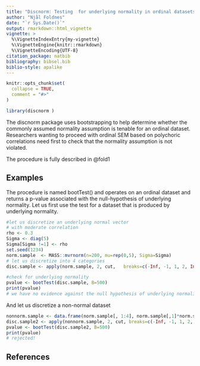 ```yaml
---
title: "Discnorm: Testing  for underlying normality in ordinal datasets"
author: "Njål Foldnes"
date: "`r Sys.Date()`"
output: rmarkdown::html_vignette
vignette: >
  %\VignetteIndexEntry{my-vignette}
  %\VignetteEngine{knitr::rmarkdown}
  %\VignetteEncoding{UTF-8}
citation_package: natbib
bibliography: bibsel.bib
biblio-style: apalike
---
```


```r
knitr::opts_chunk$set(
  collapse = TRUE,
  comment = "#>"
)
```


```r
library(discnorm )
```

The discnorm package uses bootstrapping to help determine whether the commonly assumed normality assumption is tenable for an ordinal dataset. Researchers wanting to proceed with ordinal SEM based on polychoric correlations need first to check that the normality assumption is not violated. 

The procedure is fully described in @fold1

## Examples

The procedure is named bootTest() and operates on an ordinal dataset and returns a p-value associated with the null-hypothesis of underlying normality.  Let us first use the test for a dataset that is produced by underlying normality.
```r
#let us discretize an underlying normal vector
# with moderate correlation 
rho <- 0.3
Sigma <- diag(5)
Sigma[Sigma !=1] <- rho
set.seed(1234)
norm.sample  <- MASS::mvrnorm(n=200, mu=rep(0,5), Sigma=Sigma)
# let us discretize into 4 categories
disc.sample <- apply(norm.sample, 2, cut,   breaks=c(-Inf, -1, 1, 2, Inf), labels=FALSE)

#check for underlying normality
pvalue <- bootTest(disc.sample, B=500)
print(pvalue)
# we have no evidence against the null hypothesis of underlying normality
```
And let us discretize a non-normal dataset

```r
nonnorm.sample <- data.frame(norm.sample[, 1:4], norm.sample[,1]*norm.sample[,2])
disc.sample2 <- apply(nonnorm.sample, 2, cut, breaks=c(-Inf, -1, 1, 2, Inf), labels=FALSE)
pvalue <- bootTest(disc.sample2, B=500)
print(pvalue)
# rejected!
```


## References
